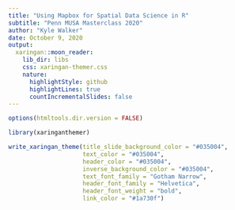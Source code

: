 ```yaml
---
title: "Using Mapbox for Spatial Data Science in R"
subtitle: "Penn MUSA Masterclass 2020"  
author: "Kyle Walker"
date: October 9, 2020
output:
  xaringan::moon_reader:
    lib_dir: libs
    css: xaringan-themer.css
    nature:
      highlightStyle: github
      highlightLines: true
      countIncrementalSlides: false
---
```


```r
options(htmltools.dir.version = FALSE)
```

```r
library(xaringanthemer)

write_xaringan_theme(title_slide_background_color = "#035004", 
                     text_color = "#035004", 
                     header_color = "#035004", 
                     inverse_background_color = "#035004",
                     text_font_family = "Gotham Narrow",  
                     header_font_family = "Helvetica", 
                     header_font_weight = "bold", 
                     link_color = "#1a730f")
```


